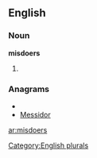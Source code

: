 ==English==

===Noun===
'''misdoers'''

# {{plural of|[[misdoer]]}}

===Anagrams===
* {{alphagram|deimorss}}
* [[Messidor#English|Messidor]]

[[Category:English plurals]]

[[ar:misdoers]]